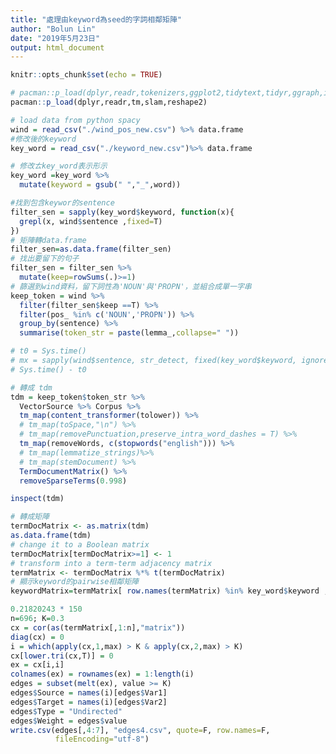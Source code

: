 ```yaml
---
title: "處理由keyword為seed的字詞相鄰矩陣"
author: "Bolun Lin"
date: "2019年5月23日"
output: html_document
---
```


```r
knitr::opts_chunk$set(echo = TRUE)
```

```r
# pacman::p_load(dplyr,readr,tokenizers,ggplot2,tidytext,tidyr,ggraph,igraph,widyr,topicmodels,slam,MASS,wordcloud,randomcoloR,tm,qdap,textstem,corpus,data.table,stringr)
pacman::p_load(dplyr,readr,tm,slam,reshape2)
```

```r
# load data from python spacy
wind = read_csv("./wind_pos_new.csv") %>% data.frame
#修改後的keyword
key_word = read_csv("./keyword_new.csv")%>% data.frame
```


```r
# 修改ㄊkey_word表示形示
key_word =key_word %>%
  mutate(keyword = gsub(" ","_",word))

#找到包含keywor的sentence
filter_sen = sapply(key_word$keyword, function(x){
  grepl(x, wind$sentence ,fixed=T)
})
# 矩陣轉data.frame
filter_sen=as.data.frame(filter_sen)
# 找出要留下的句子
filter_sen = filter_sen %>%
  mutate(keep=rowSums(.)>=1)
# 篩選到wind資料，留下詞性為'NOUN'與'PROPN'，並組合成單一字串
keep_token = wind %>%
  filter(filter_sen$keep ==T) %>%
  filter(pos_ %in% c('NOUN','PROPN')) %>%
  group_by(sentence) %>%
  summarise(token_str = paste(lemma_,collapse=" "))

# t0 = Sys.time()
# mx = sapply(wind$sentence, str_detect, fixed(key_word$keyword, ignore_case=T)) %>% t
# Sys.time() - t0

```


```r

# 轉成 tdm
tdm = keep_token$token_str %>%
  VectorSource %>% Corpus %>% 
  tm_map(content_transformer(tolower)) %>% 
  # tm_map(toSpace,"\n") %>% 
  # tm_map(removePunctuation,preserve_intra_word_dashes = T) %>%
  tm_map(removeWords, c(stopwords("english"))) %>%
  # tm_map(lemmatize_strings)%>%
  # tm_map(stemDocument) %>% 
  TermDocumentMatrix() %>%
  removeSparseTerms(0.998)

inspect(tdm)
```

```r
# 轉成矩陣
termDocMatrix <- as.matrix(tdm)
as.data.frame(tdm)
# change it to a Boolean matrix
termDocMatrix[termDocMatrix>=1] <- 1
# transform into a term-term adjacency matrix
termMatrix <- termDocMatrix %*% t(termDocMatrix)
# 顯示keyword的pairwise相鄰矩陣
keywordMatrix=termMatrix[ row.names(termMatrix) %in% key_word$keyword ,colnames(termMatrix) %in% key_word$keyword]

```

```r
0.21820243 * 150
n=696; K=0.3
cx = cor(as(termMatrix[,1:n],"matrix"))
diag(cx) = 0
i = which(apply(cx,1,max) > K & apply(cx,2,max) > K)
cx[lower.tri(cx,T)] = 0
ex = cx[i,i]
colnames(ex) = rownames(ex) = 1:length(i)
edges = subset(melt(ex), value >= K)
edges$Source = names(i)[edges$Var1]
edges$Target = names(i)[edges$Var2]
edges$Type = "Undirected"
edges$Weight = edges$value
write.csv(edges[,4:7], "edges4.csv", quote=F, row.names=F,
          fileEncoding="utf-8")
```


